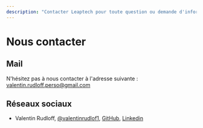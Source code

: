 ```yaml
---
description: "Contacter Leaptech pour toute question ou demande d'information. Nous sommes basés à Paris, France."
---
```


# Nous contacter

## Mail

N'hésitez pas à nous contacter à l'adresse suivante : [valentin.rudloff.perso@gmail.com](mailto:valentin.rudloff.perso@gmail.com)

## Réseaux sociaux

- Valentin Rudloff, [@valentinrudlof1](https://x.com/valentinrudlof1), [GitHub](https://github.com/Gamma-Software), [Linkedin](https://www.linkedin.com/in/rudloffvalentin/)